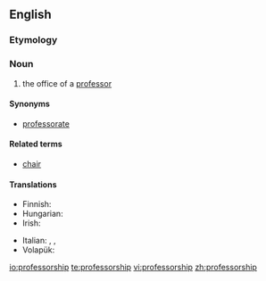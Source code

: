==English==

===Etymology===
{{suffix|professor|ship}}

===Noun===
{{en-noun}}

# the office of a [[professor]]

====Synonyms====
* [[professorate]]

====Related terms====
* [[chair]]

====Translations====
{{trans-top|the office of a professor}}
* Finnish: {{t-|fi|professuuri}}
* Hungarian: {{t-|hu|tanszék}}
* Irish: {{t-|ga|ollúnacht|f}}
{{trans-mid}}
* Italian: {{t-|it|professorato|m}}, {{t-|it|ordinariato|m}}, {{t+|it|cattedra|f}}
* Volapük: {{t+|vo|profäsor}}
{{trans-bottom}}

[[io:professorship]]
[[te:professorship]]
[[vi:professorship]]
[[zh:professorship]]